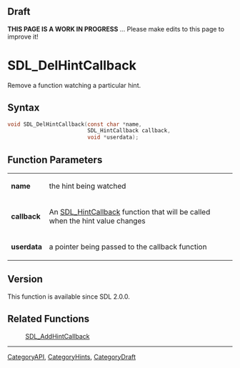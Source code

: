
== Draft ==

'''THIS PAGE IS A WORK IN PROGRESS''' ... Please make edits to this page to improve it!



<!-- #*^*^*^*^*See https://wiki.libsdl.org/SGFunctions for details on editing this page*^*^*^*^* -->
= SDL_DelHintCallback =

Remove a function watching a particular hint.

== Syntax ==

<syntaxhighlight lang='c'>
void SDL_DelHintCallback(const char *name,
                         SDL_HintCallback callback,
                         void *userdata);
</syntaxhighlight>

== Function Parameters ==

{|
|'''name'''
|the hint being watched
|-
|'''callback'''
|An [[SDL_HintCallback]] function that will be called when the hint value changes
|-
|'''userdata'''
|a pointer being passed to the callback function
|}

== Version ==

This function is available since SDL 2.0.0.

== Related Functions ==

:[[SDL_AddHintCallback]]

----
[[CategoryAPI]], [[CategoryHints]], [[CategoryDraft]]
<!-- #See the Style Guide for instructions on editing the footer. -->



